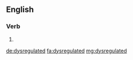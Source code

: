 ==English==

===Verb===
{{head|en|verb form}}

# {{en-past of|dysregulate}}

[[de:dysregulated]]
[[fa:dysregulated]]
[[mg:dysregulated]]